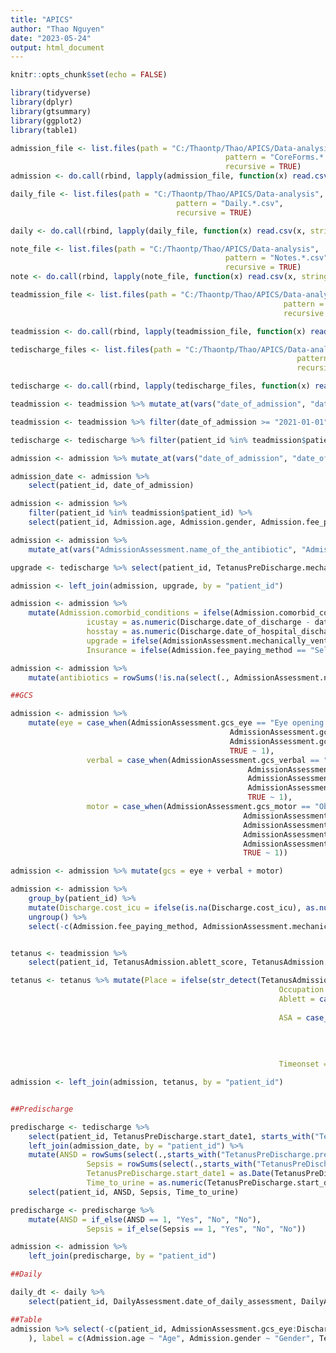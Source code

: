 ```yaml
---
title: "APICS"
author: "Thao Nguyen"
date: "2023-05-24"
output: html_document
---
```


```r
knitr::opts_chunk$set(echo = FALSE)
```


```r
library(tidyverse)
library(dplyr)
library(gtsummary)
library(ggplot2)
library(table1)
```

```r
admission_file <- list.files(path = "C:/Thaontp/Thao/APICS/Data-analysis",
												pattern = "CoreForms.*.csv",
												recursive = TRUE)
admission <- do.call(rbind, lapply(admission_file, function(x) read.csv(x, stringsAsFactors = FALSE)))

daily_file <- list.files(path = "C:/Thaontp/Thao/APICS/Data-analysis",
									 pattern = "Daily.*.csv",
									 recursive = TRUE)

daily <- do.call(rbind, lapply(daily_file, function(x) read.csv(x, stringsAsFactors = FALSE)))

note_file <- list.files(path = "C:/Thaontp/Thao/APICS/Data-analysis",
												pattern = "Notes.*.csv",
												recursive = TRUE)
note <- do.call(rbind, lapply(note_file, function(x) read.csv(x, stringsAsFactors = FALSE)))

teadmission_file <- list.files(path = "C:/Thaontp/Thao/APICS/Data-analysis",
															 pattern = ".*Admission.*.csv",
															 recursive = TRUE)

teadmission <- do.call(rbind, lapply(teadmission_file, function(x) read.csv(x, stringsAsFactors = FALSE)))

tedischarge_files <- list.files(path = "C:/Thaontp/Thao/APICS/Data-analysis",
																pattern = ".*Discharge.*.csv",
																recursive = TRUE)

tedischarge <- do.call(rbind, lapply(tedischarge_files, function(x) read.csv(x, stringsAsFactors = FALSE)))

```

```r

teadmission <- teadmission %>% mutate_at(vars("date_of_admission", "date_of_admission_hospital"), ~as.Date(.))

teadmission <- teadmission %>% filter(date_of_admission >= "2021-01-01")

tedischarge <- tedischarge %>% filter(patient_id %in% teadmission$patient_id)

admission <- admission %>% mutate_at(vars("date_of_admission", "date_of_admission_hospital", "Discharge.date_of_discharge", "Discharge.date_of_hospital_discharge"), ~as.Date(.))

admission_date <- admission %>% 
	select(patient_id, date_of_admission)

admission <- admission %>% 
	filter(patient_id %in% teadmission$patient_id) %>% 
	select(patient_id, Admission.age, Admission.gender, Admission.fee_paying_method, Admission.comorbid_conditions, AdmissionAssessment.mechanically_ventilated, AdmissionAssessment.mechanically_ventilated_source, AdmissionAssessment.gcs_eye:AdmissionAssessment.gcs_motor, date_of_admission, date_of_admission_hospital, Discharge.date_of_discharge, Discharge.date_of_hospital_discharge, Discharge.discharge_status, AdmissionAssessment.antibiotics_pre_icu_admission, AdmissionAssessment.name_of_the_antibiotic:AdmissionAssessment.name_of_the_antibiotic_other, AdmissionAssessment.mechanically_ventilated, Discharge.cost_icu, Discharge.hospital_cost, Discharge.icu_cost, Discharge.hospital_discharge_status)

admission <- admission %>% 
	mutate_at(vars("AdmissionAssessment.name_of_the_antibiotic", "AdmissionAssessment.name_of_the_antibiotic2", "AdmissionAssessment.name_of_the_antibiotic3", "AdmissionAssessment.name_of_the_antibiotic4", "AdmissionAssessment.name_of_the_antibiotic5", "AdmissionAssessment.name_of_the_antibiotic_other"), ~ na_if(.,""))

upgrade <- tedischarge %>% select(patient_id, TetanusPreDischarge.mechanically_ventilated)

admission <- left_join(admission, upgrade, by = "patient_id")

admission <- admission %>% 
	mutate(Admission.comorbid_conditions = ifelse(Admission.comorbid_conditions == "None", "No", "Yes"),
				 icustay = as.numeric(Discharge.date_of_discharge - date_of_admission),
				 hosstay = as.numeric(Discharge.date_of_hospital_discharge - date_of_admission_hospital),
				 upgrade = ifelse(AdmissionAssessment.mechanically_ventilated == "self_vent" & TetanusPreDischarge.mechanically_ventilated == "mechanical_vent", "Yes", "No"),
				 Insurance = ifelse(Admission.fee_paying_method == "Self/out of pocket", "No", "Yes"))

admission <- admission %>% 
	mutate(antibiotics = rowSums(!is.na(select(., AdmissionAssessment.name_of_the_antibiotic: AdmissionAssessment.name_of_the_antibiotic_other))))

##GCS

admission <- admission %>% 
	mutate(eye = case_when(AdmissionAssessment.gcs_eye == "Eye opening spontaneously" ~ 4,
												 AdmissionAssessment.gcs_eye == "Eye opening to Speech" ~ 3,
												 AdmissionAssessment.gcs_eye == "Eye opening in response to pain" ~ 2,
												 TRUE ~ 1),
				 verbal = case_when(AdmissionAssessment.gcs_verbal == "Oriented" ~ 5,
				 									 AdmissionAssessment.gcs_verbal == "Confused" ~ 4,
				 									 AdmissionAssessment.gcs_verbal == "Inappropriate words" ~ 3,
				 									 AdmissionAssessment.gcs_verbal == "Incomprehensible sounds" ~ 2,
				 									 TRUE ~ 1),
				 motor = case_when(AdmissionAssessment.gcs_motor == "Obeys Commands" ~ 6,
				 									AdmissionAssessment.gcs_motor == "Locailzes to pain" ~ 5,
				 									AdmissionAssessment.gcs_motor == "Withdraws from pain" ~ 4,
				 									AdmissionAssessment.gcs_motor == "Flexion in response to pain" ~ 3,
				 									AdmissionAssessment.gcs_motor == "Extension to pain" ~ 2,
				 									TRUE ~ 1))

admission <- admission %>% mutate(gcs = eye + verbal + motor)

admission <- admission %>% 
	group_by(patient_id) %>% 
	mutate(Discharge.cost_icu = ifelse(is.na(Discharge.cost_icu), as.numeric(max(Discharge.hospital_cost, Discharge.icu_cost, na.rm = TRUE)), as.numeric(Discharge.cost_icu))) %>% 
	ungroup() %>% 
	select(-c(Admission.fee_paying_method, AdmissionAssessment.mechanically_ventilated, AdmissionAssessment.mechanically_ventilated_source:Discharge.date_of_hospital_discharge, starts_with("AdmissionAssessment.name_of_the_antibiotic"), Discharge.hospital_cost:TetanusPreDischarge.mechanically_ventilated, eye:motor))


tetanus <- teadmission %>% 
	select(patient_id, TetanusAdmission.ablett_score, TetanusAdmission.asa_score, TetanusAdmission.occupation, TetanusAdmission.address, TetanusAdmission.source_of_admission, TetanusAdmission.wound, TetanusAdmission.incubation_period, TetanusAdmission.time_period_from_1st_symptom_to_hospital_admis, TetanusAdmission.period_of_onset)

tetanus <- tetanus %>% mutate(Place = ifelse(str_detect(TetanusAdmission.address, regex("HCM|HCMC|Chi Minh|TPHCM", ignore_case = TRUE)) == TRUE, "HCM City", "Country side"),
															Occupation = ifelse(!TetanusAdmission.occupation %in% c("Farmer", "Worker", "Elderly"), "Other", TetanusAdmission.occupation),
															Ablett = case_when(TetanusAdmission.ablett_score %in% c("No spasm", "Spasm not interfering with respiration") ~ "Cluster 1",
																								 TRUE ~ "Cluster 2"),
															ASA = case_when(TetanusAdmission.asa_score == "Fit and well" ~ 1,
																							TetanusAdmission.asa_score == "Minor ilness or injury" ~ 2,
																							TetanusAdmission.asa_score == "Moderately severe disease" ~ 3,
																							TetanusAdmission.asa_score == "Severe illness not immediately life-threatening" ~ 4,
																							TRUE ~ 5),
															Timeonset = extract_numeric(TetanusAdmission.period_of_onset))

admission <- left_join(admission, tetanus, by = "patient_id")


##Predischarge

predischarge <- tedischarge %>% 
	select(patient_id, TetanusPreDischarge.start_date1, starts_with("TetanusPreDischarge.pre_discharge_complication")) %>% 
	left_join(admission_date, by = "patient_id") %>% 
	mutate(ANSD = rowSums(select(.,starts_with("TetanusPreDischarge.pre_discharge_complication")) == "Autonomic dysfunction"),
				 Sepsis = rowSums(select(.,starts_with("TetanusPreDischarge.pre_discharge_complication")) == "Sepsis"),
				 TetanusPreDischarge.start_date1 = as.Date(TetanusPreDischarge.start_date1),
				 Time_to_urine = as.numeric(TetanusPreDischarge.start_date1 - date_of_admission)) %>% 
	select(patient_id, ANSD, Sepsis, Time_to_urine)

predischarge <- predischarge %>% 
	mutate(ANSD = if_else(ANSD == 1, "Yes", "No", "No"),
				 Sepsis = if_else(Sepsis == 1, "Yes", "No", "No"))

admission <- admission %>% 
	left_join(predischarge, by = "patient_id")

##Daily

daily_dt <- daily %>% 
	select(patient_id, DailyAssessment.date_of_daily_assessment, DailyAssessment.mechanically_ventilated, DailyAssessment.urinary_catheterization, starts_with(c("DailyAssessment.infection", "DailyAssessment.source", "DailyAssessment.hos_acquired", "DailyAssessment.culture_report", "DailyAssessment.culture_date", "DailyAssessment.type_of_culture", "DailyAssessment.organism")))

##Table
admission %>% select(-c(patient_id, AdmissionAssessment.gcs_eye:Discharge.date_of_hospital_discharge, eye:motor, TetanusAdmission.ablett_score:TetanusAdmission.address, AdmissionAssessment.name_of_the_antibiotic: AdmissionAssessment.name_of_the_antibiotic_other, AdmissionAssessment.mechanically_ventilated_source, TetanusPreDischarge.mechanically_ventilated, TetanusAdmission.period_of_onset)) %>% tbl_summary(by = Ablett, statistic = list(all_continuous() ~ "{mean} ({sd})", all_categorical() ~ "{n} / {N} ({p}%)"
    ), label = c(Admission.age ~ "Age", Admission.gender ~ "Gender", TetanusAdmission.time_period_from_1st_symptom_to_hospital_admis ~ "First symptom to admission")) %>% add_p()


```

